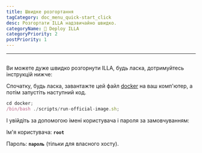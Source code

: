 ```yaml
---
title: Швидке розгортання
tagCategory: doc_menu_quick-start_click
desc: Розгортати ILLA надзвичайно швидко.
categoryName: 👷 Deploy ILLA
categoryPriority: 2
postPriority: 1
---
```


* * *

## <Heading hidden>Швидко розгорнути</Heading>

Ви можете дуже швидко розгорнути ILLA, будь ласка, дотримуйтесь інструкцій нижче:

Спочатку, будь ласка, завантажте цей файл [docker](https://github.com/illacloud/deploy-illa-manually/tree/main/docker) на ваш комп'ютер, а потім запустіть наступний код.

```jsx
cd docker;
/bin/bash ./scripts/run-official-image.sh;
```

І увійдіть за допомогою імені користувача і пароля за замовчуванням:

Ім'я користувача: **`root`**

Пароль: **`пароль`** (тільки для власного хосту).
